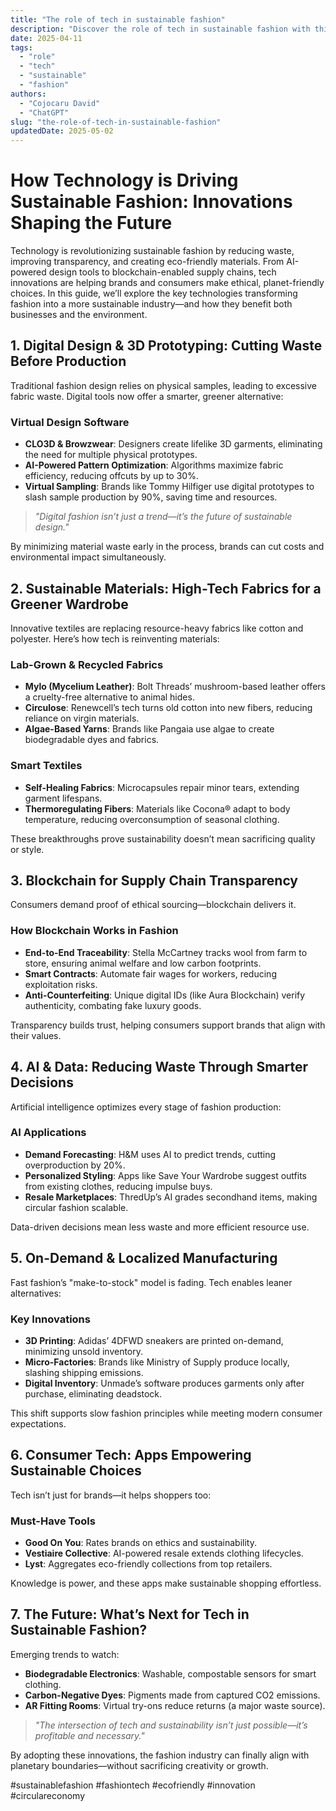 ```yaml
---
title: "The role of tech in sustainable fashion"
description: "Discover the role of tech in sustainable fashion with this in-depth guide, providing actionable insights and practical tips to boost your knowledge and results."
date: 2025-04-11
tags:
  - "role"
  - "tech"
  - "sustainable"
  - "fashion"
authors:
  - "Cojocaru David"
  - "ChatGPT"
slug: "the-role-of-tech-in-sustainable-fashion"
updatedDate: 2025-05-02
---
```


# How Technology is Driving Sustainable Fashion: Innovations Shaping the Future  

Technology is revolutionizing sustainable fashion by reducing waste, improving transparency, and creating eco-friendly materials. From AI-powered design tools to blockchain-enabled supply chains, tech innovations are helping brands and consumers make ethical, planet-friendly choices. In this guide, we’ll explore the key technologies transforming fashion into a more sustainable industry—and how they benefit both businesses and the environment.  

## 1. Digital Design & 3D Prototyping: Cutting Waste Before Production  

Traditional fashion design relies on physical samples, leading to excessive fabric waste. Digital tools now offer a smarter, greener alternative:  

### Virtual Design Software  
- **CLO3D & Browzwear**: Designers create lifelike 3D garments, eliminating the need for multiple physical prototypes.  
- **AI-Powered Pattern Optimization**: Algorithms maximize fabric efficiency, reducing offcuts by up to 30%.  
- **Virtual Sampling**: Brands like Tommy Hilfiger use digital prototypes to slash sample production by 90%, saving time and resources.  

> _"Digital fashion isn’t just a trend—it’s the future of sustainable design."_  

By minimizing material waste early in the process, brands can cut costs and environmental impact simultaneously.  

## 2. Sustainable Materials: High-Tech Fabrics for a Greener Wardrobe  

Innovative textiles are replacing resource-heavy fabrics like cotton and polyester. Here’s how tech is reinventing materials:  

### Lab-Grown & Recycled Fabrics  
- **Mylo (Mycelium Leather)**: Bolt Threads’ mushroom-based leather offers a cruelty-free alternative to animal hides.  
- **Circulose**: Renewcell’s tech turns old cotton into new fibers, reducing reliance on virgin materials.  
- **Algae-Based Yarns**: Brands like Pangaia use algae to create biodegradable dyes and fabrics.  

### Smart Textiles  
- **Self-Healing Fabrics**: Microcapsules repair minor tears, extending garment lifespans.  
- **Thermoregulating Fibers**: Materials like Cocona® adapt to body temperature, reducing overconsumption of seasonal clothing.  

These breakthroughs prove sustainability doesn’t mean sacrificing quality or style.  

## 3. Blockchain for Supply Chain Transparency  

Consumers demand proof of ethical sourcing—blockchain delivers it.  

### How Blockchain Works in Fashion  
- **End-to-End Traceability**: Stella McCartney tracks wool from farm to store, ensuring animal welfare and low carbon footprints.  
- **Smart Contracts**: Automate fair wages for workers, reducing exploitation risks.  
- **Anti-Counterfeiting**: Unique digital IDs (like Aura Blockchain) verify authenticity, combating fake luxury goods.  

Transparency builds trust, helping consumers support brands that align with their values.  

## 4. AI & Data: Reducing Waste Through Smarter Decisions  

Artificial intelligence optimizes every stage of fashion production:  

### AI Applications  
- **Demand Forecasting**: H&M uses AI to predict trends, cutting overproduction by 20%.  
- **Personalized Styling**: Apps like Save Your Wardrobe suggest outfits from existing clothes, reducing impulse buys.  
- **Resale Marketplaces**: ThredUp’s AI grades secondhand items, making circular fashion scalable.  

Data-driven decisions mean less waste and more efficient resource use.  

## 5. On-Demand & Localized Manufacturing  

Fast fashion’s "make-to-stock" model is fading. Tech enables leaner alternatives:  

### Key Innovations  
- **3D Printing**: Adidas’ 4DFWD sneakers are printed on-demand, minimizing unsold inventory.  
- **Micro-Factories**: Brands like Ministry of Supply produce locally, slashing shipping emissions.  
- **Digital Inventory**: Unmade’s software produces garments only after purchase, eliminating deadstock.  

This shift supports slow fashion principles while meeting modern consumer expectations.  

## 6. Consumer Tech: Apps Empowering Sustainable Choices  

Tech isn’t just for brands—it helps shoppers too:  

### Must-Have Tools  
- **Good On You**: Rates brands on ethics and sustainability.  
- **Vestiaire Collective**: AI-powered resale extends clothing lifecycles.  
- **Lyst**: Aggregates eco-friendly collections from top retailers.  

Knowledge is power, and these apps make sustainable shopping effortless.  

## 7. The Future: What’s Next for Tech in Sustainable Fashion?  

Emerging trends to watch:  
- **Biodegradable Electronics**: Washable, compostable sensors for smart clothing.  
- **Carbon-Negative Dyes**: Pigments made from captured CO2 emissions.  
- **AR Fitting Rooms**: Virtual try-ons reduce returns (a major waste source).  

> _"The intersection of tech and sustainability isn’t just possible—it’s profitable and necessary."_  

By adopting these innovations, the fashion industry can finally align with planetary boundaries—without sacrificing creativity or growth.  

#sustainablefashion #fashiontech #ecofriendly #innovation #circulareconomy